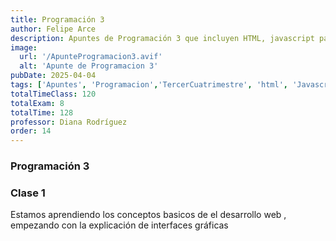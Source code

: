 ---
title: Programación 3
author: Felipe Arce
description: Apuntes de Programación 3 que incluyen HTML, javascript para la web, CSS , Interfaces ,diseñados para mejorar tus habilidades lógicas de programación en 2025-
image:
  url: '/ApunteProgramacion3.avif'
  alt: 'Apunte de Programacion 3'
pubDate: 2025-04-04
tags: ['Apuntes', 'Programacion','TercerCuatrimestre', 'html', 'Javascript','Css']
totalTimeClass: 120
totalExam: 8
totalTime: 128
professor: Diana Rodríguez
order: 14
---

### Programación 3

### Clase 1 
Estamos aprendiendo los conceptos basicos de el desarrollo web , empezando con la explicación de interfaces gráficas 